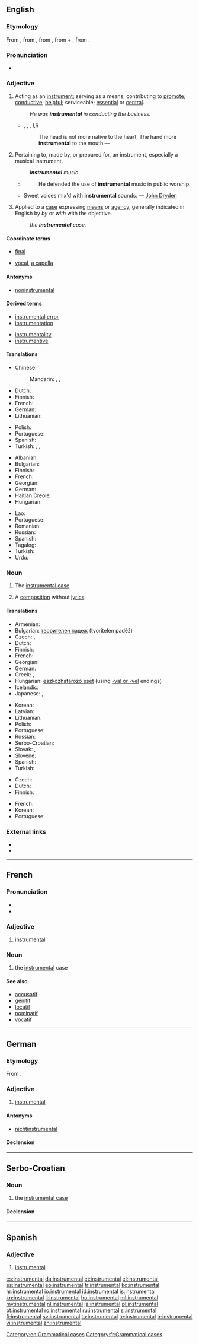 {{also|inštrumentál}}
==English==

{{wikipedia|dab=instrumental (disambiguation)}}
{{wikipedia}}
{{Webster 1913}}

===Etymology===
From {{etyl|enm|en}}, from {{etyl|ML.|en}} {{term|instrumentalis|lang=la}}, from {{term|instruere||to build into, set up, construct, furnish, hence "to train"|lang=la}}, from {{term|in-||on|lang=la}} + {{term|struere||to put together, arrange, pile up, build, construct|lang=la}}, from {{etyl|ine-pro|en}} {{term/t|ine-pro|*strew-||to spread, to strew}}.

===Pronunciation===
* {{audio|en-us-instrumental.ogg|Audio (US)}}

===Adjective===
{{en-adj}}

# Acting as an [[instrument]]; serving as a means; contributing to [[promote]]; [[conductive]]; [[helpful]]; serviceable; [[essential]] or [[central]].
#: ''He was '''instrumental''' in conducting the business.''
#* {{rfdate}}, {{w|William Shakespeare}}, ''{{w|Hamlet}}, I,ii''
#*: The head is not more native to the heart, The hand more '''instrumental''' to the mouth &mdash;
# {{context|music|lang=en}} Pertaining to, made by, or prepared for, an instrument, especially a musical instrument.
#: '''''instrumental''' music''
#* {{rfdate}} {{w|Thomas Babington Macaulay}}
#*: He defended the use of '''instrumental''' music in public worship.
#* Sweet voices mix'd with '''instrumental''' sounds. &mdash; [[w:John Dryden|John Dryden]]
# {{context|grammar|lang=en}} Applied to a [[case]] expressing [[means]] or [[agency]], generally indicated in English by ''by'' or ''with'' with the objective.
#: ''the '''instrumental''' case.'' <!--This is found in [[Sanskrit]] as a separate case, but in [[Greek]] it was merged into the [[dative]], and in [[Latin]] into the [[ablative]]. In Old English it was a separate case, but has disappeared, leaving only a few anomalous forms. It continues to be used in [[Slavic]] languages.-->

====Coordinate terms====
* {{sense|serving as a means}} [[final]]
* {{sense|music}} [[vocal]], [[a capella]]

====Antonyms====
* [[noninstrumental]]

====Derived terms====
{{rel-top|terms derived from ''instrument'' (noun)}}
* [[instrumental error]] <!--those errors in instrumental measurements, etc., which arise, exclusively from want of mathematical accuracy in an instrument.-->
* [[instrumentation]]
{{rel-mid}}
* [[instrumentality]]
* [[instrumentive]]
{{rel-bottom}}

====Translations====
{{trans-top|acting as an instrument; serving as a means; contributing to promote; conductive; helpful; serviceable; essential or central.}}
* Chinese:
*: Mandarin: {{t|cmn|有幫助的|sc=Hani}}, {{t|cmn|可作為方法的|sc=Hani}}, {{t|cmn|可作為手段的|sc=Hani}}
{{trans-mid}}
{{trans-bottom}}

{{trans-top|music}}
* Dutch: {{t+|nl|instrumentaal}}
* Finnish: {{t|fi|instrumentaalinen}}
* French: {{t+|fr|instrumental}}
* German: {{t|de|instrumental}}
* Lithuanian: {{t|lt|instrumentinis|m}}
{{trans-mid}}
* Polish: {{t|pl|instrumentalny}}
* Portuguese: {{t+|pt|instrumental}}
* Spanish: {{t+|es|instrumental}}
* Turkish: {{t+|tr|aletli}}, {{t|tr|aletsel}}, {{t+|tr|enstrümantal}}
{{trans-bottom}}

{{trans-top|pertaining to the instrumental case}}
* Albanian: {{t|sq|instrumental}}
* Bulgarian: {{t|bg|творителен|sc=Cyrl}}
* Finnish: {{t|fi|instrumentaalinen}}
* French: {{t+|fr|instrumental}}
* Georgian: {{t+|ka|მოქმედებითი|tr=mok'medebit'i|sc=Geor}}
* German: {{t|de|Instrumentalis|m}}
* Haitian Creole: {{t|ht|enstrimantal}}
* Hungarian: {{t|hu|eszközhatározói}}
{{trans-mid}}
* Lao: {{t|lo|ຊ່ວຍ|tr=suany|sc=Laoo}}
* Portuguese: {{t+|pt|instrumental}}
* Romanian: {{t+|ro|instrumental}}
* Russian: {{t+|ru|творительный|tr=tvorítel’nyj|sc=Cyrl}}
* Spanish: {{t+|es|instrumental}}
* Tagalog: {{t|tl|nakatulong}}
* Turkish: {{t|tr|enstrümental}}
* Urdu: {{t|ur|آلہ کار|tr=alah-e-kar}}
{{trans-bottom}}

===Noun===
{{en-noun|~}}

# {{context|uncountable|grammar|lang=en}} The [[instrumental case]].
# {{context|countable|music|lang=en}} A [[composition]] without [[lyrics]].

====Translations====
{{trans-top|grammatical case}}
* Armenian: {{t|hy|գործիական|tr=gorçiakan}}
* Bulgarian: [[творителен падеж]] (tvorítelen padéž) {{g|m}}
* Czech: {{t|cs|sedmý pád|m}}, {{t+|cs|instrumentál|m}}
* Dutch: {{t+|nl|instrumentalis}}
* Finnish: {{t+|fi|instrumentaali}}
* French: {{t+|fr|instrumental|m}}
* Georgian: {{t+|ka|მოქმედებითი|tr=mok'medebit'i|sc=Geor}}
* German: {{t|de|Instrumental-Kasus|m}}
* Greek: {{t|el|πειραματική φωνητική|f}}, {{t|el|εργαστηριακή φωνητική|f}}
* Hungarian: [[eszközhatározó eset]] (using [[-vel|-val or -vel]] endings)
* Icelandic: {{t+|is|tækisfall|n}}
* Japanese: {{t+|ja|造格|tr=ぞうかく, zoukaku}}, {{t|ja|具格|tr=ぐかく, gukaku}}
{{trans-mid}}
* Korean: {{t|ko|조격|tr=jogyeok|sc=Kore}}
* Latvian: {{t+|lv|instrumentālis}}
* Lithuanian: {{t+|lt|įnagininkas|m}}
* Polish: {{t+|pl|narzędnik|m}}
* Portuguese: {{t+|pt|instrumental|m}}
* Russian: {{t+|ru|творительный падеж|tr=tvorítel’nyj padéž|m}}
* Serbo-Croatian: {{t|sh|instrumental|m}}
* Slovak: {{t|sk|siedmy pád|m}}, {{t+|sk|inštrumentál|m}}
* Slovene: {{t+|sl|orodnik|m}}
* Spanish: {{t|es|caso instrumental|m}}
* Turkish: {{t+|tr|enstrümantal}}
{{trans-bottom}}

{{trans-top|composition without lyrics}}
* Czech: {{t|cs|instrumentálka|f}}
* Dutch: {{t+|nl|instrumentaal}}
* Finnish: {{t+|fi|instrumentaali}}
{{trans-mid}}
* French: {{t+|fr|instrumental|m}}
* Korean: {{t+|ko|기악|tr=giak}}
* Portuguese: {{t+|pt|instrumental|m}}
{{trans-bottom}}

===External links===
* {{R:Webster 1913}}
* {{R:Century 1911}}

[[Category:en:Grammatical cases]]

----

==French==

===Pronunciation===
* {{audio|Instrumental-FR.ogg|audio}}
* {{IPA|/ɛ̃s.tʁy.mɑ̃.tal/|lang=fr}}

===Adjective===
{{fr-adj|mp=instrumentaux}}

# [[#English|instrumental]]

===Noun===
{{fr-noun|m|pl=instrumentaux}}

# {{context|grammar|lang=fr}} the [[#English|instrumental]] case

====See also====
* [[accusatif]]
* [[génitif]]
* [[locatif]]
* [[nominatif]]
* [[vocatif]]

[[Category:fr:Grammatical cases]]

----

==German==

===Etymology===
From {{etyl|fr|de}} {{term|instrumental|lang=fr}}.

{{suffix|Instrument|al|lang=de}}

===Adjective===
{{de-adj|-}}

# {{context|music|lang=de}} [[#English|instrumental]]

====Antonyms====
* [[nichtinstrumental]]

====Declension====
{{de-decl-adj-notcomp|instrumental}}

----

==Serbo-Croatian==

===Noun===
{{sh-noun|g=m|head=ȉnstrumentāl|r|инструментал|и̏нструмента̄л}}

# the [[instrumental case]]

====Declension====
{{sh-decl-noun
|instrumental|instrumentali
|instrumentala|instrumentala
|instrumentalu|instrumentalima
|instrumental|instrumentale
|instrumentale|instrumentali
|instrumentalu|instrumentalima
|instrumentalom|instrumentalima
}}

----

==Spanish==

===Adjective===
{{es-adj|pl=instrumentales}}

# [[#English|instrumental]]

[[cs:instrumental]]
[[da:instrumental]]
[[et:instrumental]]
[[el:instrumental]]
[[es:instrumental]]
[[eo:instrumental]]
[[fr:instrumental]]
[[ko:instrumental]]
[[hr:instrumental]]
[[io:instrumental]]
[[id:instrumental]]
[[is:instrumental]]
[[kn:instrumental]]
[[li:instrumental]]
[[hu:instrumental]]
[[ml:instrumental]]
[[my:instrumental]]
[[nl:instrumental]]
[[ja:instrumental]]
[[pl:instrumental]]
[[pt:instrumental]]
[[ro:instrumental]]
[[ru:instrumental]]
[[sl:instrumental]]
[[fi:instrumental]]
[[sv:instrumental]]
[[ta:instrumental]]
[[te:instrumental]]
[[tr:instrumental]]
[[vi:instrumental]]
[[zh:instrumental]]